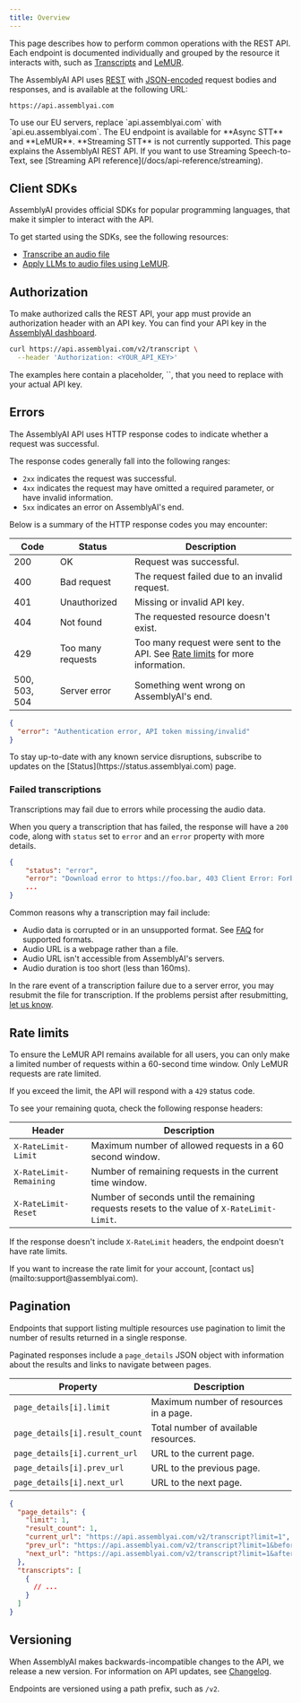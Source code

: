 ```yaml
---
title: Overview
---
```


This page describes how to perform common operations with the REST API. Each endpoint is documented individually and grouped by the resource it interacts with, such as [Transcripts](/docs/api-reference/transcripts) and [LeMUR](/docs/api-reference/lemur).

The AssemblyAI API uses [REST](https://en.wikipedia.org/wiki/REST) with [JSON-encoded](https://www.json.org/json-en.html) request bodies and responses, and is available at the following URL:

```plain title="Base URL"
https://api.assemblyai.com
```

<Note>
  To use our EU servers, replace `api.assemblyai.com` with
  `api.eu.assemblyai.com`. The EU endpoint is available for **Async STT** and **LeMUR**. **Streaming STT** is not currently supported.
</Note>

<Info title="Streaming Speech-to-Text">
  This page explains the AssemblyAI REST API. If you want to use Streaming
  Speech-to-Text, see [Streaming API reference](/docs/api-reference/streaming).
</Info>

## Client SDKs

AssemblyAI provides official SDKs for popular programming languages, that make it simpler to interact with the API.

To get started using the SDKs, see the following resources:

- [Transcribe an audio file](https://www.assemblyai.com/docs/getting-started/transcribe-an-audio-file)
- [Apply LLMs to audio files using LeMUR](https://www.assemblyai.com/docs/lemur/apply-llms-to-audio-files).

## Authorization

To make authorized calls the REST API, your app must provide an authorization header with an API key. You can find your API key in the [AssemblyAI dashboard](https://www.assemblyai.com/app/api-keys).

```bash title="Authenticated request"
curl https://api.assemblyai.com/v2/transcript \
  --header 'Authorization: <YOUR_API_KEY>'
```

<Info title="Your API key">
The examples here contain a placeholder, `<YOUR_API_KEY>`, that you need to replace with your actual API key.
</Info>

## Errors

The AssemblyAI API uses HTTP response codes to indicate whether a request was successful.

The response codes generally fall into the following ranges:

- `2xx` indicates the request was successful.
- `4xx` indicates the request may have omitted a required parameter, or have invalid information.
- `5xx` indicates an error on AssemblyAI's end.

Below is a summary of the HTTP response codes you may encounter:

| Code          | Status            | Description                                                                                  |
| ------------- | ----------------- | -------------------------------------------------------------------------------------------- |
| 200           | OK                | Request was successful.                                                                      |
| 400           | Bad request       | The request failed due to an invalid request.                                                |
| 401           | Unauthorized      | Missing or invalid API key.                                                                  |
| 404           | Not found         | The requested resource doesn't exist.                                                        |
| 429           | Too many requests | Too many request were sent to the API. See [Rate limits](#rate-limits) for more information. |
| 500, 503, 504 | Server error      | Something went wrong on AssemblyAI's end.                                                    |

```json title="Response with error"
{
  "error": "Authentication error, API token missing/invalid"
}
```

<Tip title="API status">
  To stay up-to-date with any known service disruptions, subscribe to updates on
  the [Status](https://status.assemblyai.com) page.
</Tip>

### Failed transcriptions

Transcriptions may fail due to errors while processing the audio data.

When you query a transcription that has failed, the response will have a `200` code, along with `status` set to `error` and an `error` property with more details.

```json title="Failed transcription"
{
    "status": "error",
    "error": "Download error to https://foo.bar, 403 Client Error: Forbidden for url: https://foo.bar",
    ...
}
```

Common reasons why a transcription may fail include:

- Audio data is corrupted or in an unsupported format. See [FAQ](https://www.assemblyai.com/docs/concepts/faq) for supported formats.
- Audio URL is a webpage rather than a file.
- Audio URL isn't accessible from AssemblyAI's servers.
- Audio duration is too short (less than 160ms).

In the rare event of a transcription failure due to a server error, you may resubmit the file for transcription. If the problems persist after resubmitting, [let us know](mailto:support@assemblyai.com).

## Rate limits

To ensure the LeMUR API remains available for all users, you can only make a limited number of requests within a 60-second time window. Only LeMUR requests are rate limited.

If you exceed the limit, the API will respond with a `429` status code.

To see your remaining quota, check the following response headers:

| Header                  | Description                                                                                |
| ----------------------- | ------------------------------------------------------------------------------------------ |
| `X-RateLimit-Limit`     | Maximum number of allowed requests in a 60 second window.                                  |
| `X-RateLimit-Remaining` | Number of remaining requests in the current time window.                                   |
| `X-RateLimit-Reset`     | Number of seconds until the remaining requests resets to the value of `X-RateLimit-Limit`. |

If the response doesn't include `X-RateLimit` headers, the endpoint doesn't have rate limits.

<Info title="Increasing rate limits">
  If you want to increase the rate limit for your account, [contact
  us](mailto:support@assemblyai.com).
</Info>

## Pagination

Endpoints that support listing multiple resources use pagination to limit the number of results returned in a single response.

Paginated responses include a `page_details` JSON object with information about the results and links to navigate between pages.

| Property                       | Description                            |
| ------------------------------ | -------------------------------------- |
| `page_details[i].limit`        | Maximum number of resources in a page. |
| `page_details[i].result_count` | Total number of available resources.   |
| `page_details[i].current_url`  | URL to the current page.               |
| `page_details[i].prev_url`     | URL to the previous page.              |
| `page_details[i].next_url`     | URL to the next page.                  |

```json title="Paginated response"
{
  "page_details": {
    "limit": 1,
    "result_count": 1,
    "current_url": "https://api.assemblyai.com/v2/transcript?limit=1",
    "prev_url": "https://api.assemblyai.com/v2/transcript?limit=1&before_id=bfc3622e-8c69-4497-9a84-fb65b30dcb07",
    "next_url": "https://api.assemblyai.com/v2/transcript?limit=1&after_id=bfc3622e-8c69-4497-9a84-fb65b30dcb07"
  },
  "transcripts": [
    {
      // ...
    }
  ]
}
```

## Versioning

When AssemblyAI makes backwards-incompatible changes to the API, we release a new version. For information on API updates, see [Changelog](https://www.assemblyai.com/changelog).

Endpoints are versioned using a path prefix, such as `/v2`.
